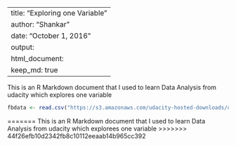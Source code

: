   
---
title: "Exploring one Variable"
author: "Shankar"
date: "October 1, 2016"
output:  
  html_document:
    keep_md: true
---

This is an R Markdown document that I used to learn Data Analysis from udacity which explores one variable


```r
fbdata <- read.csv("https://s3.amazonaws.com/udacity-hosted-downloads/ud651/pseudo_facebook.tsv", sep = '\t')
```
=======
This is an R Markdown document that I used to learn Data Analysis from udacity which explorees one variable
>>>>>>> 44f26efb10d2342fb8c10112eeaab14b965cc392
